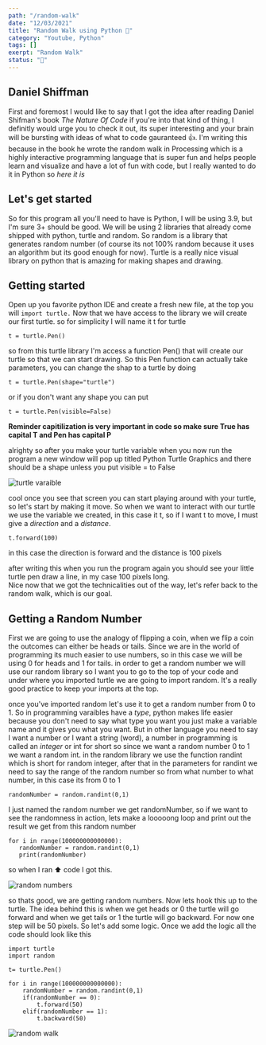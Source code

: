 ```yaml
---
path: "/random-walk"
date: "12/03/2021"
title: "Random Walk using Python 🐍"
category: "Youtube, Python"
tags: []
exerpt: "Random Walk"
status: "🌱"
---
```



## Daniel Shiffman

First and foremost I would like to say that I got the idea after reading Daniel Shifman's book _The Nature Of Code_ if you're into that kind of thing, I definitly
would urge you to check it out, its super interesting and your brain will be bursting with ideas of what to code gauranteed 👍. I'm writing this because in the
book he wrote the random walk in Processing which is a highly interactive programming language that is super fun and helps people learn and visualize and have
a lot of fun with code, but I really wanted to do it in Python so _here it is_

## Let's get started

So for this program all you'll need to have is Python, I will be using 3.9, but I'm sure 3+ should be good. We will be using 2 libraries that already come shipped
with python, turtle and random. So random is a library that generates random number (of course its not 100% random because it uses an algorithm but its good
enough for now). Turtle is a really nice visual library on python that is amazing for making shapes and drawing.

## Getting started

Open up you favorite python IDE and create a fresh new file, at the top you will
`import turtle.`
Now that we have access to the library we will
create our first turtle. so for simplicity I will name it t for turtle

```
t = turtle.Pen()
```

so from this turtle library I'm access a function Pen() that will create our turtle so that we can start drawing. So this Pen function can actually take parameters,
you can change the shap to a turtle by doing

```
t = turtle.Pen(shape="turtle")
```

or if you don't want any shape you can put

```
t = turtle.Pen(visible=False)
```

**Reminder capitilization is very important in code so make sure True has capital T and Pen has capital P**

alrighty so after you make your turtle variable when you now run the program a new window will pop up titled Python Turtle Graphics and there should be a shape unless
you put visible = to False

<img src={img1} alt="turtle varaible" />  

cool once you see that screen you can start playing around with your turtle, so let's start by making it move. So when we want to 
interact with our turtle we use the variable we created, in this case it t, so if I want t to move, I must give a *direction* and 
a *distance*. 
```
t.forward(100)
```
in this case the direction is forward and the distance is 100 pixels

after writing this when you run the program again you should see your little turtle pen draw a line, in my case 100 pixels long.  
Nice now that we got the technicalities out of the way, let's refer back to the random walk, which is our goal.  
  
## Getting a Random Number
First we are going to use the analogy of flipping a coin, when we flip a coin the outcomes can either be heads or tails. Since we are in the world
of programming its much easier to use numbers, so in this case we will be using 0 for heads and 1 for tails. in order to get a random number
we will use our random library so I want you to go to the top of your code and under where you imported turtle we are going to import random. It's
a really good practice to keep your imports at the top.  
  
once you've imported random let's use it to get a random number from 0 to 1. So in programming varaibles have a *type*, python makes
life easier because you don't need to say what type you want you just make a variable name and it gives you what you want. But in other 
language you need to say I want a number or I want a string (word), a number in programming is called an *integer* or int for short
so since we want a random number 0 to 1 we want a random int. in the random library we use the function randint which is short for
random integer, after that in the parameters for randint we need to say the range of the random number so from what number to what number, in 
this case its from 0 to 1
```
randomNumber = random.randint(0,1)
```
I just named the random number we get randomNumber, so if we want to see the randomness in action, lets make a looooong loop and print out the
result we get from this random number
```
for i in range(100000000000000):
   randomNumber = random.randint(0,1)
   print(randomNumber)
```
so when I ran ⬆️ code I got this.

<img alt="random numbers" src={random} />

so thats good, we are getting random numbers. Now lets hook this up to the turtle. The idea behind this is when we get heads or 0 the turtle
will go forward and when we get tails or 1 the turtle will go backward. For now one step will be 50 pixels. So let's add some logic. Once we add
the logic all the code should look like this 
```
import turtle
import random 

t= turtle.Pen()

for i in range(100000000000000):
    randomNumber = random.randint(0,1)
    if(randomNumber == 0):
        t.forward(50)
    elif(randomNumber == 1):
        t.backward(50)
```

<img src={randomWalk} alt="random walk" />